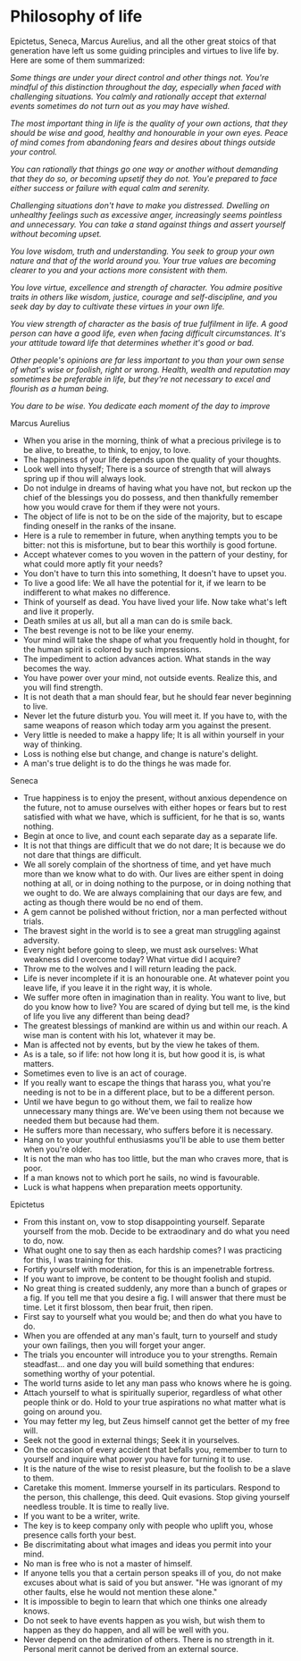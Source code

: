# Philosophy of life

Epictetus, Seneca, Marcus Aurelius, and all the other great stoics of that generation have left us some guiding principles and virtues to live life by. Here are some of them summarized:

*Some things are under your direct control and other things not. You're mindful of this distinction throughout the day, especially when faced with challenging situations. You calmly and rationally accept that external events sometimes do not turn out as you may have wished.*

*The most important thing in life is the quality of your own actions, that they should be wise and good, healthy and honourable in your own eyes. Peace of mind comes from abandoning fears and desires about things outside your control.*

*You can rationally that things go one way or another without demanding that they do so, or becoming upsetif they do not. You'e prepared to face either success or failure with equal calm and serenity.*

*Challenging situations don't have to make you distressed. Dwelling on unhealthy feelings such as excessive anger, increasingly seems pointless and unnecessary. You can take a stand against things and assert yourself without becoming upset.*

*You love wisdom, truth and understanding. You seek to group your own nature and that of the world around you. Your true values are becoming clearer to you and your actions more consistent with them.*

*You love virtue, excellence and strength of character. You admire positive traits in others like wisdom, justice, courage and self-discipline, and you seek day by day to cultivate these virtues in your own life.*

*You view strength of character as the basis of true fulfilment in life. A good person can have a good life, even when facing difficult circumstances. It's your attitude toward life that determines whether it's good or bad.*

*Other people's opinions are far less important to you than your own sense of what's wise or foolish, right or wrong. Health, wealth and reputation may sometimes be preferable in life, but they're not necessary to excel and flourish as a human being.*

*You dare to be wise. You dedicate each moment of the day to improve*



Marcus Aurelius
- When you arise in the morning, think of what a precious privilege is to be alive, to breathe, to think, to enjoy, to love.
- The happiness of your life depends upon the quality of your thoughts.
- Look well into thyself; There is a source of strength that will always spring up if thou will always look.
- Do not indulge in dreams of having what you have not, but reckon up the chief of the blessings you do possess, and then thankfully remember how you would crave for them if they were not yours.
- The object of life is not to be on the side of the majority, but to escape finding oneself in the ranks of the insane.
- Here is a rule to remember in future, when anything tempts you to be bitter: not this is misfortune, but to bear this worthily is good fortune.
- Accept whatever comes to you woven in the pattern of your destiny, for what could more aptly fit your needs?
- You don't have to turn this into something, It doesn't have to upset you.
- To live a good life: We all have the potential for it, if we learn to be indifferent to what makes no difference.
- Think of yourself as dead. You have lived your life. Now take what's left and live it properly.
- Death smiles at us all, but all a man can do is smile back.
- The best revenge is not to be like your enemy.
- Your mind will take the shape of what you frequently hold in thought, for the human spirit is colored by such impressions.
- The impediment to action advances action. What stands in the way becomes the way.
- You have power over your mind, not outside events. Realize this, and you will find strength.
- It is not death that a man should fear, but he should fear never beginning to live.
- Never let the future disturb you. You will meet it. If you have to, with the same weapons of reason which today arm you against the present.
- Very little is needed to make a happy life; It is all within yourself in your way of thinking.
- Loss is nothing else but change, and change is nature's delight.
- A man's true delight is to do the things he was made for.

Seneca
- True happiness is to enjoy the present, without anxious dependence on the future, not to amuse ourselves with either hopes or fears but to rest satisfied with what we have, which is sufficient, for he that is so, wants nothing.
- Begin at once to live, and count each separate day as a separate life.
- It is not that things are difficult that we do not dare; It is because we do not dare that things are difficult.
- We all sorely complain of the shortness of time, and yet have much more than we know what to do with. Our lives are either spent in doing nothing at all, or in doing nothing to the purpose, or in doing nothing that we ought to do. We are always complaining that our days are few, and acting as though there would be no end of them.
- A gem cannot be polished without friction, nor a man perfected without trials.
- The bravest sight in the world is to see a great man struggling against adversity.
- Every night before going to sleep, we must ask ourselves: What weakness did I overcome today? What virtue did I acquire?
- Throw me to the wolves and I will return leading the pack.
- Life is never incomplete if it is an honourable one. At whatever point you leave life, if you leave it in the right way, it is whole.
- We suffer more often in imagination than in reality. You want to live, but do you know how to live? You are scared of dying but tell me, is the kind of life you live any different than being dead?
- The greatest blessings of mankind are within us and within our reach. A wise man is content with his lot, whatever it may be.
- Man is affected not by events, but by the view he takes of them.
- As is a tale, so if life: not how long it is, but how good it is, is what matters.
- Sometimes even to live is an act of courage.
- If you really want to escape the things that harass you, what you're needing is not to be in a different place, but to be a different person.
- Until we have begun to go without them, we fail to realize how unnecessary many things are. We've been using them not because we needed them but because had them.
- He suffers more than necessary, who suffers before it is necessary.
- Hang on to your youthful enthusiasms you'll be able to use them better when you're older.
- It is not the man who has too little, but the man who craves more, that is poor.
- If a man knows not to which port he sails, no wind is favourable.
- Luck is what happens when preparation meets opportunity.

Epictetus
- From this instant on, vow to stop disappointing yourself. Separate yourself from the mob. Decide to be extraodinary and do what you need to do, now.
- What ought one to say then as each hardship comes? I was practicing for this, I was training for this.
- Fortify yourself with moderation, for this is an impenetrable fortress.
- If you want to improve, be content to be thought foolish and stupid.
- No great thing is created suddenly, any more than a bunch of grapes or a fig. If you tell me that you desire a fig. I will answer that there must be time. Let it first blossom, then bear fruit, then ripen.
- First say to yourself what you would be; and then do what you have to do.
- When you are offended at any man's fault, turn to yourself and study your own failings, then you will forget your anger.
- The trials you encounter will introduce you to your strengths. Remain steadfast... and one day you will build something that endures: something worthy of your potential.
- The world turns aside to let any man pass who knows where he is going.
- Attach yourself to what is spiritually superior, regardless of what other people think or do. Hold to your true aspirations no what matter what is going on around you.
- You may fetter my leg, but Zeus himself cannot get the better of my free will.
- Seek not the good in external things; Seek it in yourselves.
- On the occasion of every accident that befalls you, remember to turn to yourself and inquire what power you have for turning it to use.
- It is the nature of the wise to resist pleasure, but the foolish to be a slave to them.
- Caretake this moment. Immerse yourself in its particulars. Respond to the person, this challenge, this deed. Quit evasions. Stop giving yourself needless trouble. It is time to really live.
- If you want to be a writer, write.
- The key is to keep company only with people who uplift you, whose presence calls forth your best.
- Be discrimitating about what images and ideas you permit into your mind.
- No man is free who is not a master of himself.
- If anyone tells you that a certain person speaks ill of you, do not make excuses about what is said of you but answer. "He was ignorant of my other faults, else he would not mention these alone."
- It is impossible to begin to learn that which one thinks one already knows.
- Do not seek to have events happen as you wish, but wish them to happen as they do happen, and all will be well with you.
- Never depend on the admiration of others. There is no strength in it. Personal merit cannot be derived from an external source.